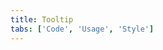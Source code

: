 ```yaml
---
title: Tooltip
tabs: ['Code', 'Usage', 'Style']
---
```


<ComponentCode
    name="Tooltip"
    component="tooltip" 
    variation="tooltip"
    experimental="true"
    hasReactVersion="true"
    >
</ComponentCode>
<ComponentCode
    name="Icon Tooltip"
    component="tooltip" 
    variation="tooltip--icon"
    experimental="true"
    hasReactVersion="true"
    >
</ComponentCode>
<ComponentCode
    name="Definition Tooltip"
    component="tooltip" 
    variation="tooltip--icon"
    experimental="true"
    hasReactVersion="true"
    >
</ComponentCode>

<ComponentDocs component="tooltip" experimental="true" />
